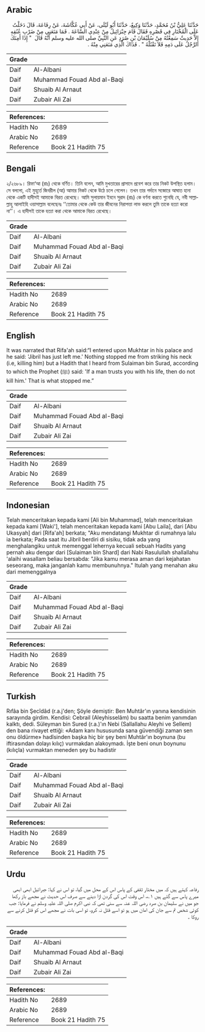 ## Arabic


<div dir="rtl" lang="ar" style={{fontSize:'larger',backgroundColor:'#f8f9fa',padding:20}}>
حَدَّثَنَا عَلِيُّ بْنُ مُحَمَّدٍ، حَدَّثَنَا وَكِيعٌ، حَدَّثَنَا أَبُو لَيْلَى، عَنْ أَبِي عُكَّاشَةَ، عَنْ رِفَاعَةَ، قَالَ دَخَلْتُ عَلَى الْمُخْتَارِ فِي قَصْرِهِ فَقَالَ قَامَ جِبْرَائِيلُ مِنْ عِنْدِي السَّاعَةَ ‏.‏ فَمَا مَنَعَنِي مِنْ ضَرْبِ عُنُقِهِ إِلاَّ حَدِيثٌ سَمِعْتُهُ مِنْ سُلَيْمَانَ بْنِ صُرَدٍ عَنِ النَّبِيِّ صلى الله عليه وسلم أَنَّهُ قَالَ ‏ "‏ إِذَا أَمِنَكَ الرَّجُلُ عَلَى دَمِهِ فَلاَ تَقْتُلْهُ ‏"‏ ‏.‏ فَذَاكَ الَّذِي مَنَعَنِي مِنْهُ ‏.‏
</div>
<div style={{backgroundColor:'#f8f9fa',padding:20, marginBottom: 10}}><table> <thead> <tr> <th>Grade</th> <th></th> </tr> </thead> <tbody> <tr><td>Daif</td><td>Al-Albani</td></tr><tr><td>Daif</td><td>Muhammad Fouad Abd al-Baqi</td></tr><tr><td>Daif</td><td>Shuaib Al Arnaut</td></tr><tr><td>Daif</td><td>Zubair Ali Zai</td></tr></tbody></table><table> <thead> <tr> <th>References:</th> <th></th> </tr> </thead> <tbody><tr><td>Hadith No</td><td>2689</td></tr><tr><td>Arabic No</td><td>2689</td></tr><tr><td>Reference</td><td>Book 21 Hadith 75</td></tr></tbody></table></div>

## Bengali


<div dir="ltr" lang="bn" style={{fontSize:'larger',backgroundColor:'#f8f9fa',padding:20}}>
২/২৬৮৯। রিফা‘আ (রাঃ) থেকে বর্ণিত। তিনি বলেন, আমি মুখতারের প্রাসাদে প্রবেশ করে তার নিকট উপস্থিত হলাম। সে বললো, এই মুহূর্তে জিবরীল (আ) আমার নিকট থেকে উঠে চলে গেলেন। তখন তার গর্দানে সজোরে আঘাত হানা থেকে একটি হাদীসই আমাকে বিরত রেখেছে। আমি সুলায়মান ইবনে সুরাদ (রাঃ) কে বর্ণনা করতে শুনেছি যে, নবী সাল্লাল্লাহু আলাইহি ওয়াসাল্লাম বলেছেনঃ ‘‘তোমার থেকে কেউ তার জীবনের নিরাপত্তা লাভ করলে তুমি তাকে হত্যা করো না’’। এ হাদীসই তাকে হত্যা করা থেকে আমাকে বিরত রেখেছে।
</div>
<div style={{backgroundColor:'#f8f9fa',padding:20, marginBottom: 10}}><table> <thead> <tr> <th>Grade</th> <th></th> </tr> </thead> <tbody> <tr><td>Daif</td><td>Al-Albani</td></tr><tr><td>Daif</td><td>Muhammad Fouad Abd al-Baqi</td></tr><tr><td>Daif</td><td>Shuaib Al Arnaut</td></tr><tr><td>Daif</td><td>Zubair Ali Zai</td></tr></tbody></table><table> <thead> <tr> <th>References:</th> <th></th> </tr> </thead> <tbody><tr><td>Hadith No</td><td>2689</td></tr><tr><td>Arabic No</td><td>2689</td></tr><tr><td>Reference</td><td>Book 21 Hadith 75</td></tr></tbody></table></div>

## English


<div dir="ltr" lang="en" style={{fontSize:'larger',backgroundColor:'#f8f9fa',padding:20}}>
It was narrated that Rifa'ah said:“I entered upon Mukhtar in his palace and he said: 'Jibril has just left me.' Nothing stopped me from striking his neck (i.e, killing him) but a Hadith that I heard from Sulaiman bin Surad, according to which the Prophet (ﷺ) said: 'If a man trusts you with his life, then do not kill him.' That is what stopped me.”
</div>
<div style={{backgroundColor:'#f8f9fa',padding:20, marginBottom: 10}}><table> <thead> <tr> <th>Grade</th> <th></th> </tr> </thead> <tbody> <tr><td>Daif</td><td>Al-Albani</td></tr><tr><td>Daif</td><td>Muhammad Fouad Abd al-Baqi</td></tr><tr><td>Daif</td><td>Shuaib Al Arnaut</td></tr><tr><td>Daif</td><td>Zubair Ali Zai</td></tr></tbody></table><table> <thead> <tr> <th>References:</th> <th></th> </tr> </thead> <tbody><tr><td>Hadith No</td><td>2689</td></tr><tr><td>Arabic No</td><td>2689</td></tr><tr><td>Reference</td><td>Book 21 Hadith 75</td></tr></tbody></table></div>

## Indonesian


<div dir="ltr" lang="id" style={{fontSize:'larger',backgroundColor:'#f8f9fa',padding:20}}>
Telah menceritakan kepada kami [Ali bin Muhammad], telah menceritakan kepada kami [Waki'], telah menceritakan kepada kami [Abu Laila], dari [Abu Ukasyah] dari [Rifa'ah] berkata; "Aku mendatangi Mukhtar di rumahnya lalu ia berkata; Pada saat itu Jibril berdiri di sisiku, tidak ada yang menghalangiku untuk memenggal lehernya kecuali sebuah Hadits yang pernah aku dengar dari [Sulaiman bin Shard] dari Nabi Rasulullah shallallahu 'alaihi wasallam beliau bersabda: "Jika kamu merasa aman dari kejahatan seseorang, maka janganlah kamu membunuhnya." Itulah yang menahan aku dari memenggalnya
</div>
<div style={{backgroundColor:'#f8f9fa',padding:20, marginBottom: 10}}><table> <thead> <tr> <th>Grade</th> <th></th> </tr> </thead> <tbody> <tr><td>Daif</td><td>Al-Albani</td></tr><tr><td>Daif</td><td>Muhammad Fouad Abd al-Baqi</td></tr><tr><td>Daif</td><td>Shuaib Al Arnaut</td></tr><tr><td>Daif</td><td>Zubair Ali Zai</td></tr></tbody></table><table> <thead> <tr> <th>References:</th> <th></th> </tr> </thead> <tbody><tr><td>Hadith No</td><td>2689</td></tr><tr><td>Arabic No</td><td>2689</td></tr><tr><td>Reference</td><td>Book 21 Hadith 75</td></tr></tbody></table></div>

## Turkish


<div dir="ltr" lang="tr" style={{fontSize:'larger',backgroundColor:'#f8f9fa',padding:20}}>
Rıfâa bin Şecîdâd (r.a.j'den; Şöyle demiştir: Ben Muhtâr'ın yanına kendisinin sarayında girdim. Kendisi: Cebrail (Aleyhisselâm) bu saatta benim yanımdan kalktı, dedi. Süleyman bin Sured (r.a.)'ın Nebi (Sallallahu Aleyhi ve Sellem) den bana rivayet ettiği: «Adam kanı hususunda sana güvendiği zaman sen onu öldürme» hadîsinden başka hiç bir şey beni Muhtâr'ın boynuna (bu iftirasından dolayı kılıç) vurmakdan alakoymadı. İşte beni onun boynunu (kılıçla) vurmaktan meneden şey bu hadistir
</div>
<div style={{backgroundColor:'#f8f9fa',padding:20, marginBottom: 10}}><table> <thead> <tr> <th>Grade</th> <th></th> </tr> </thead> <tbody> <tr><td>Daif</td><td>Al-Albani</td></tr><tr><td>Daif</td><td>Muhammad Fouad Abd al-Baqi</td></tr><tr><td>Daif</td><td>Shuaib Al Arnaut</td></tr><tr><td>Daif</td><td>Zubair Ali Zai</td></tr></tbody></table><table> <thead> <tr> <th>References:</th> <th></th> </tr> </thead> <tbody><tr><td>Hadith No</td><td>2689</td></tr><tr><td>Arabic No</td><td>2689</td></tr><tr><td>Reference</td><td>Book 21 Hadith 75</td></tr></tbody></table></div>

## Urdu


<div dir="rtl" lang="ur" style={{fontSize:'larger',backgroundColor:'#f8f9fa',padding:20}}>
رفاعہ کہتے ہیں کہ میں مختار ثقفی کے پاس اس کے محل میں گیا، تو اس نے کہا: جبرائیل ابھی ابھی میرے پاس سے گئے ہیں ۱؎، اس وقت اس کی گردن اڑا دینے سے صرف اس حدیث نے مجھے باز رکھا جو میں نے سلیمان بن صرد رضی اللہ عنہ سے سنی تھی کہ نبی اکرم صلی اللہ علیہ وسلم نے فرمایا: جب کوئی شخص تم سے جان کی امان میں ہو تو اسے قتل نہ کرو، تو اسی بات نے مجھے اس کو قتل کرنے سے روکا ۔
</div>
<div style={{backgroundColor:'#f8f9fa',padding:20, marginBottom: 10}}><table> <thead> <tr> <th>Grade</th> <th></th> </tr> </thead> <tbody> <tr><td>Daif</td><td>Al-Albani</td></tr><tr><td>Daif</td><td>Muhammad Fouad Abd al-Baqi</td></tr><tr><td>Daif</td><td>Shuaib Al Arnaut</td></tr><tr><td>Daif</td><td>Zubair Ali Zai</td></tr></tbody></table><table> <thead> <tr> <th>References:</th> <th></th> </tr> </thead> <tbody><tr><td>Hadith No</td><td>2689</td></tr><tr><td>Arabic No</td><td>2689</td></tr><tr><td>Reference</td><td>Book 21 Hadith 75</td></tr></tbody></table></div>